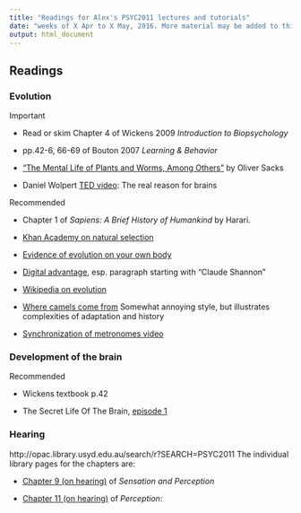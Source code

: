 ```yaml
---
title: "Readings for Alex's PSYC2011 lectures and tutorials"
date: "weeks of X Apr to X May, 2016. More material may be added to this document as the lectures proceed."
output: html_document
---
```


## Readings

### Evolution

Important

* Read or skim Chapter 4 of Wickens 2009 *Introduction to Biopsychology*

* pp.42-6, 66-69 of Bouton 2007 *Learning & Behavior*

* [“The Mental Life of Plants and Worms, Among Others”](http://www.nybooks.com/articles/archives/2014/apr/24/mental-life-plants-and-worms-among-others/) by Oliver Sacks 

*  Daniel Wolpert [TED video](www.ted.com/talks/daniel_wolpert_the_real_reason_for_brains): The real reason for brains  

Recommended

* Chapter 1 of *Sapiens: A Brief History of Humankind* by Harari.

* [Khan Academy on natural selection](https://www.khanacademy.org/science/biology/her/evolution-and-natural-selection/v/introduction-to-evolution-and-natural-selec)

* [Evidence of evolution on your own body](http://www.iflscience.com/plants-and-animals/you-can-find-evidence-evolution-your-own-body/)

* [Digital advantage](http://edge.org/conversation/neil_gershenfeld-digital-reality), esp. paragraph starting with “Claude Shannon”

* [Wikipedia on evolution](http://en.wikipedia.org/wiki/Introduction_to_evolution)

* [Where camels come from](https://www.ted.com/talks/latif_nasser_you_have_no_idea_where_camels_really_come_from#t-460441) Somewhat annoying style, but illustrates complexities of adaptation and history

* [Synchronization of metronomes video](https://www.youtube.com/watch?v=Aaxw4zbULMs&list=PLEA000F355389E106)

### Development of the brain

Recommended

* Wickens textbook p.42

* The Secret Life Of The Brain, [episode 1](https://www.youtube.com/watch?v=hDOmQS-t_qM)

### Hearing

http://opac.library.usyd.edu.au/search/r?SEARCH=PSYC2011
The individual library pages for the chapters are:

* [Chapter 9 (on hearing)](http://opac.library.usyd.edu.au:80/record=b5275977~S4) of *Sensation and Perception*  

* [Chapter 11 (on hearing)](http://opac.library.usyd.edu.au:80/record=b5275978~S4) of *Perception*:  


<!-- ## Vocabulary -->


